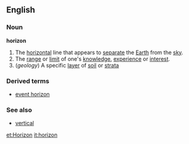 ==English==
===Noun===
'''horizon'''
{{wikipedia}}
#The [[horizontal]] line that appears to [[separate]] the [[Earth]] from the [[sky]].
#The [[range]] or [[limit]] of one's [[knowledge]], [[experience]] or [[interest]].
#(''geology'') A specific [[layer]] of [[soil]] or [[strata]]
===Derived terms===
*[[event horizon]]
===See also===
*[[vertical]]

[[et:Horizon]]
[[it:horizon]]
